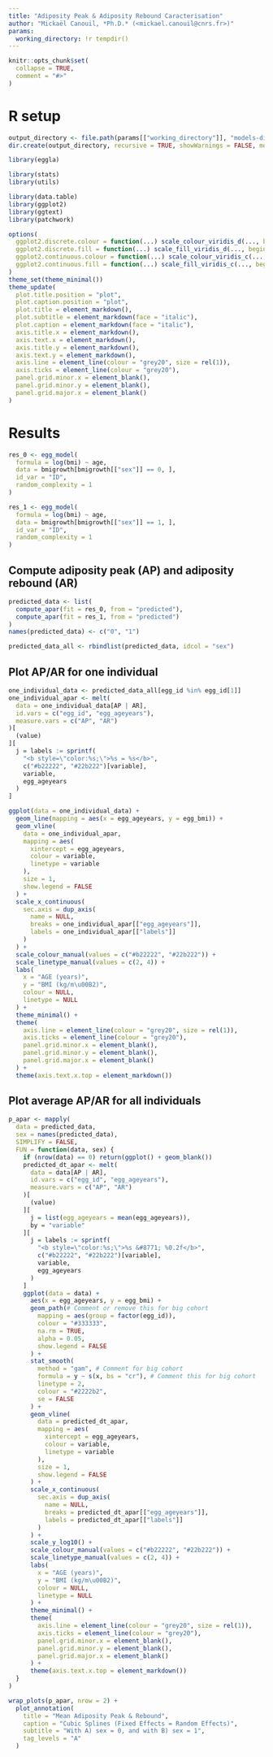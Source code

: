 ```yaml
---
title: "Adiposity Peak & Adiposity Rebound Caracterisation"
author: "Mickaël Canouil, *Ph.D.* (<mickael.canouil@cnrs.fr>)"
params:
  working_directory: !r tempdir()
---
```


```r
knitr::opts_chunk$set(
  collapse = TRUE,
  comment = "#>"
)
```

# R setup

```r
output_directory <- file.path(params[["working_directory"]], "models-diagnostics")
dir.create(output_directory, recursive = TRUE, showWarnings = FALSE, mode = "0775")

library(eggla)

library(stats)
library(utils)

library(data.table)
library(ggplot2)
library(ggtext)
library(patchwork)
```

```r
options(
  ggplot2.discrete.colour = function(...) scale_colour_viridis_d(..., begin = 0.15, end = 0.85),
  ggplot2.discrete.fill = function(...) scale_fill_viridis_d(..., begin = 0.15, end = 0.85),
  ggplot2.continuous.colour = function(...) scale_colour_viridis_c(..., begin = 0.15, end = 0.85),
  ggplot2.continuous.fill = function(...) scale_fill_viridis_c(..., begin = 0.15, end = 0.85)
)
theme_set(theme_minimal())
theme_update(
  plot.title.position = "plot",
  plot.caption.position = "plot",
  plot.title = element_markdown(),
  plot.subtitle = element_markdown(face = "italic"),
  plot.caption = element_markdown(face = "italic"),
  axis.title.x = element_markdown(),
  axis.text.x = element_markdown(),
  axis.title.y = element_markdown(),
  axis.text.y = element_markdown(),
  axis.line = element_line(colour = "grey20", size = rel(1)),
  axis.ticks = element_line(colour = "grey20"),
  panel.grid.minor.x = element_blank(),
  panel.grid.minor.y = element_blank(),
  panel.grid.major.x = element_blank()
)
```

# Results

```r
res_0 <- egg_model(
  formula = log(bmi) ~ age,
  data = bmigrowth[bmigrowth[["sex"]] == 0, ],
  id_var = "ID",
  random_complexity = 1
)

res_1 <- egg_model(
  formula = log(bmi) ~ age,
  data = bmigrowth[bmigrowth[["sex"]] == 1, ],
  id_var = "ID",
  random_complexity = 1
)
```

## Compute adiposity peak (AP) and adiposity rebound (AR)

```r
predicted_data <- list(
  compute_apar(fit = res_0, from = "predicted"),
  compute_apar(fit = res_1, from = "predicted")
)
names(predicted_data) <- c("0", "1")

predicted_data_all <- rbindlist(predicted_data, idcol = "sex")
```

## Plot AP/AR for one individual

```r
one_individual_data <- predicted_data_all[egg_id %in% egg_id[1]]
one_individual_apar <- melt(
  data = one_individual_data[AP | AR],
  id.vars = c("egg_id", "egg_ageyears"),
  measure.vars = c("AP", "AR")
)[
  (value)
][
  j = labels := sprintf(
    "<b style=\"color:%s;\">%s = %s</b>",
    c("#b22222", "#22b222")[variable],
    variable,
    egg_ageyears
  )
]

ggplot(data = one_individual_data) +
  geom_line(mapping = aes(x = egg_ageyears, y = egg_bmi)) +
  geom_vline(
    data = one_individual_apar,
    mapping = aes(
      xintercept = egg_ageyears,
      colour = variable,
      linetype = variable
    ),
    size = 1,
    show.legend = FALSE
  ) +
  scale_x_continuous(
    sec.axis = dup_axis(
      name = NULL,
      breaks = one_individual_apar[["egg_ageyears"]],
      labels = one_individual_apar[["labels"]]
    )
  ) +
  scale_colour_manual(values = c("#b22222", "#22b222")) +
  scale_linetype_manual(values = c(2, 4)) +
  labs(
    x = "AGE (years)",
    y = "BMI (kg/m\u00B2)",
    colour = NULL,
    linetype = NULL
  ) +
  theme_minimal() +
  theme(
    axis.line = element_line(colour = "grey20", size = rel(1)),
    axis.ticks = element_line(colour = "grey20"),
    panel.grid.minor.x = element_blank(),
    panel.grid.minor.y = element_blank(),
    panel.grid.major.x = element_blank()
  ) +
  theme(axis.text.x.top = element_markdown())
```


## Plot average AP/AR for all individuals

```r
p_apar <- mapply(
  data = predicted_data,
  sex = names(predicted_data),
  SIMPLIFY = FALSE,
  FUN = function(data, sex) {
    if (nrow(data) == 0) return(ggplot() + geom_blank())
    predicted_dt_apar <- melt(
      data = data[AP | AR],
      id.vars = c("egg_id", "egg_ageyears"),
      measure.vars = c("AP", "AR")
    )[
      (value)
    ][
      j = list(egg_ageyears = mean(egg_ageyears)),
      by = "variable"
    ][
      j = labels := sprintf(
        "<b style=\"color:%s;\">%s &#8771; %0.2f</b>",
        c("#b22222", "#22b222")[variable],
        variable,
        egg_ageyears
      )
    ]
    ggplot(data = data) +
      aes(x = egg_ageyears, y = egg_bmi) +
      geom_path(# Comment or remove this for big cohort
        mapping = aes(group = factor(egg_id)),
        colour = "#333333",
        na.rm = TRUE,
        alpha = 0.05,
        show.legend = FALSE
      ) +
      stat_smooth(
        method = "gam", # Comment for big cohort
        formula = y ~ s(x, bs = "cr"), # Comment this for big cohort
        linetype = 2,
        colour = "#2222b2",
        se = FALSE
      ) +
      geom_vline(
        data = predicted_dt_apar,
        mapping = aes(
          xintercept = egg_ageyears,
          colour = variable,
          linetype = variable
        ),
        size = 1,
        show.legend = FALSE
      ) +
      scale_x_continuous(
        sec.axis = dup_axis(
          name = NULL,
          breaks = predicted_dt_apar[["egg_ageyears"]],
          labels = predicted_dt_apar[["labels"]]
        )
      ) +
      scale_y_log10() +
      scale_colour_manual(values = c("#b22222", "#22b222")) +
      scale_linetype_manual(values = c(2, 4)) +
      labs(
        x = "AGE (years)",
        y = "BMI (kg/m\u00B2)",
        colour = NULL,
        linetype = NULL
      ) +
      theme_minimal() +
      theme(
        axis.line = element_line(colour = "grey20", size = rel(1)),
        axis.ticks = element_line(colour = "grey20"),
        panel.grid.minor.x = element_blank(),
        panel.grid.minor.y = element_blank(),
        panel.grid.major.x = element_blank()
      ) +
      theme(axis.text.x.top = element_markdown())
  }
)

wrap_plots(p_apar, nrow = 2) +
  plot_annotation(
    title = "Mean Adiposity Peak & Rebound",
    caption = "Cubic Splines (Fixed Effects = Random Effects)",
    subtitle = "With A) sex = 0, and with B) sex = 1",
    tag_levels = "A"
  )
```
